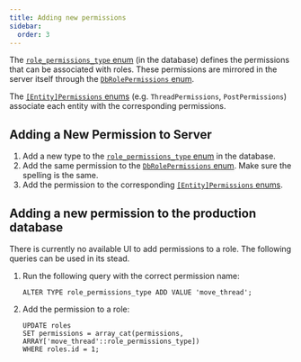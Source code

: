 ```yaml
---
title: Adding new permissions
sidebar:
  order: 3
---
```


The
[`role_permissions_type` enum](https://github.com/BobaBoard/boba-backend/blob/main/db/init/020_roles_and_permissions.sql#L7)
(in the database) defines the permissions that can be associated with roles.
These permissions are mirrored in the server itself through the
[`DbRolePermissions` enum](https://github.com/BobaBoard/boba-backend/blob/main/types/permissions.ts#L9).

The
[`[Entity]Permissions` enums](https://github.com/BobaBoard/boba-backend/blob/main/types/permissions.ts#L28)
(e.g. `ThreadPermissions`, `PostPermissions`) associate each entity with the
corresponding permissions.

## Adding a New Permission to Server

1. Add a new type to the
   [`role_permissions_type` enum](https://github.com/BobaBoard/boba-backend/blob/main/db/init/020_roles_and_permissions.sql#L7)
   in the database.
2. Add the same permission to the
   [`DbRolePermissions` enum](https://github.com/BobaBoard/boba-backend/blob/main/types/permissions.ts#L9).
   Make sure the spelling is the same.
3. Add the permission to the corresponding
   [`[Entity]Permissions` enums](https://github.com/BobaBoard/boba-backend/blob/main/types/permissions.ts#L28).

## Adding a new permission to the production database

There is currently no available UI to add permissions to a role. The following
queries can be used in its stead.

1. Run the following query with the correct permission name:
   ```
   ALTER TYPE role_permissions_type ADD VALUE 'move_thread';
   ```
2. Add the permission to a role:
   ```
   UPDATE roles
   SET permissions = array_cat(permissions, ARRAY['move_thread'::role_permissions_type])
   WHERE roles.id = 1;
   ```
